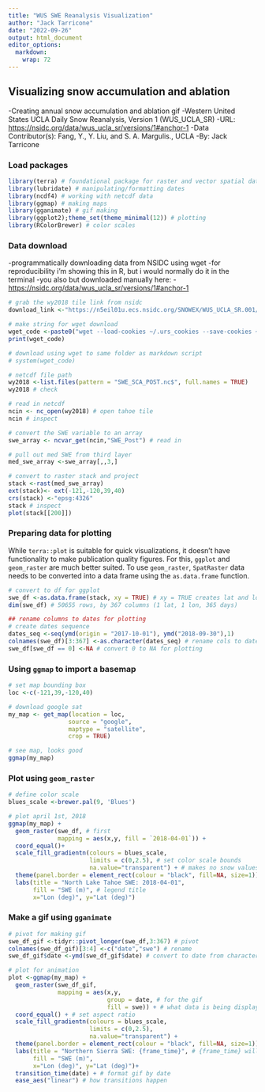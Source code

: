 ```yaml
---
title: "WUS SWE Reanalysis Visualization"
author: "Jack Tarricone"
date: "2022-09-26"
output: html_document
editor_options: 
  markdown: 
    wrap: 72
---
```


## Visualizing snow accumulation and ablation

-Creating annual snow accumulation and ablation gif -Western United
States UCLA Daily Snow Reanalysis, Version 1 (WUS_UCLA_SR) -URL:
<https://nsidc.org/data/wus_ucla_sr/versions/1#anchor-1> -Data
Contributor(s): Fang, Y., Y. Liu, and S. A. Margulis., UCLA -By: Jack
Tarricone

### Load packages

```r
library(terra) # foundational package for raster and vector spatial data analysis
library(lubridate) # manipulating/formatting dates
library(ncdf4) # working with netcdf data
library(ggmap) # making maps
library(gganimate) # gif making
library(ggplot2);theme_set(theme_minimal(12)) # plotting
library(RColorBrewer) # color scales
```

### Data download

-programmatically downloading data from NSIDC using wget -for
reproducibility i'm showing this in R, but i would normally do it in the
terminal -you also but downloaded manually here:
-<https://nsidc.org/data/wus_ucla_sr/versions/1#anchor-1>

```r
# grab the wy2018 tile link from nsidc
download_link <-"https://n5eil01u.ecs.nsidc.org/SNOWEX/WUS_UCLA_SR.001/2018.10.01/WUS_UCLA_SR_v01_N39_0W121_0_agg_16_WY2018_19_SWE_SCA_POST.nc"

# make string for wget download
wget_code <-paste0("wget --load-cookies ~/.urs_cookies --save-cookies ~/.urs_cookies --keep-session-cookies --no-check-certificate --auth-no-challenge=on -r --reject 'index.html*' -np -e robots=off ", download_link)
print(wget_code)

# download using wget to same folder as markdown script
# system(wget_code)
```

```r
# netcdf file path
wy2018 <-list.files(pattern = "SWE_SCA_POST.nc$", full.names = TRUE)
wy2018 # check
```

```r
# read in netcdf
ncin <- nc_open(wy2018) # open tahoe tile
ncin # inspect

# convert the SWE variable to an array
swe_array <- ncvar_get(ncin,"SWE_Post") # read in

# pull out med SWE from third layer
med_swe_array <-swe_array[,,3,] 
```

```r
# convert to raster stack and project
stack <-rast(med_swe_array)
ext(stack)<- ext(-121,-120,39,40)
crs(stack) <-"epsg:4326"
stack # inspect
plot(stack[[200]])
```

### Preparing data for plotting

While `terra::plot` is suitable for quick visualizations, it doesn't
have functionality to make publication quality figures. For this,
`ggplot` and `geom_raster` are much better suited. To use `geom_raster`,
`SpatRaster` data needs to be converted into a data frame using the
`as.data.frame` function.

```r
# convert to df for ggplot
swe_df <-as.data.frame(stack, xy = TRUE) # xy = TRUE creates lat and lon columns
dim(swe_df) # 50655 rows, by 367 columns (1 lat, 1 lon, 365 days)

## rename columns to dates for plotting
# create dates sequence
dates_seq <-seq(ymd(origin = "2017-10-01"), ymd("2018-09-30"),1)
colnames(swe_df)[3:367] <-as.character(dates_seq) # rename cols to date, leave at  character string
swe_df[swe_df == 0] <-NA # convert 0 to NA for plotting
```

### Using `ggmap` to import a basemap

```r
# set map bounding box
loc <-c(-121,39,-120,40)

# download google sat
my_map <- get_map(location = loc,
                 source = "google", 
                 maptype = "satellite", 
                 crop = TRUE)

# see map, looks good
ggmap(my_map)
```

### Plot using `geom_raster`

```r
# define color scale
blues_scale <-brewer.pal(9, 'Blues')

# plot april 1st, 2018
ggmap(my_map) +
  geom_raster(swe_df, # first 
              mapping = aes(x,y, fill = `2018-04-01`)) +
  coord_equal()+
  scale_fill_gradientn(colours = blues_scale, 
                       limits = c(0,2.5), # set color scale bounds
                       na.value="transparent") + # makes no snow values transparent
  theme(panel.border = element_rect(colour = "black", fill=NA, size=1)) + # black border
  labs(title = "North Lake Tahoe SWE: 2018-04-01", 
       fill = "SWE (m)", # legend title
       x="Lon (deg)", y="Lat (deg)")
```

### Make a gif using ```gganimate```
```r
# pivot for making gif
swe_df_gif <-tidyr::pivot_longer(swe_df,3:367) # pivot
colnames(swe_df_gif)[3:4] <-c("date","swe") # rename
swe_df_gif$date <-ymd(swe_df_gif$date) # convert to date from character

# plot for animation
plot <-ggmap(my_map) +
  geom_raster(swe_df_gif, 
              mapping = aes(x,y, 
                            group = date, # for the gif
                            fill = swe)) + # what data is being displayed
  coord_equal() + # set aspect ratio
  scale_fill_gradientn(colours = blues_scale, 
                       limits = c(0,2.5), 
                       na.value="transparent") +
  theme(panel.border = element_rect(colour = "black", fill=NA, size=1)) +
  labs(title = "Northern Sierra SWE: {frame_time}", # {frame_time} will be date values
       fill = "SWE (m)",
       x="Lon (deg)", y="Lat (deg)")+
  transition_time(date) + # format gif by date
  ease_aes("linear") # how transitions happen
```